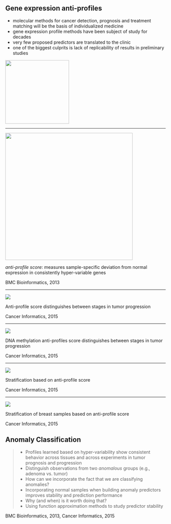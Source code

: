 ## Gene expression anti-profiles

- molecular methods for cancer detection, prognosis and treatment matching will be the basis of individualized medicine
- gene expression profile methods have been subject of study for decades
- very few proposed predictors are translated to the clinic
- one of the biggest culprits is lack of replicability of results in preliminary studies

<div class="centered">
<img src="img/wikum.png" style="height: 200px;" />
</div>

---

<div class="centered">
<img src="img/antiprofile.png" style="height: 400px;"/>
</div>

_anti-profile score_: measures sample-specific deviation from normal expression in consistently hyper-variable genes

<footer class="source">BMC Bioinformatics, 2013</footer>

---

<div class="centered">
<img src="img/progression.png" style="max-height: 50%; max-width: 50%"/>
</div>

Anti-profile score distinguishes between stages in tumor progression

<footer class="source">Cancer Informatics, 2015</footer>

---

<div class="centered">
<img src="img/progression_meth.png" style="max-height: 80%; max-width: 80%"/>
</div>

DNA methylation anti-profiles score distinguishes between stages in tumor progression

<footer class="source">Cancer Informatics, 2015</footer>

---

<div class="centered">
<img src="img/prognosis.png" style="max-height: 70%; max-width: 70%"/>
</div>

Stratification based on anti-profile score

<footer class="source">Cancer Informatics, 2015</footer>

---

<div class="centered">
<img src="img/prognosis.jpg" style="max-height: 45%; max-width: 45%"/>
</div>

Stratification of breast samples based on anti-profile score

<footer class="source">Cancer Informatics, 2015</footer>

## Anomaly Classification

>- Profiles learned based on hyper-variability show consistent behavior across tissues and across experiments in tumor prognosis and progression
>- Distinguish observations from two _anomalous_ groups (e.g., adenoma vs. tumor)
>- How can we incorporate the fact that we are classifying anomalies?
>- Incorporating normal samples when building anomaly predictors improves stability and prediction performance
>- Why (and when) is it worth doing that?
>- Using function approximation methods to study predictor stability

<footer class="source">BMC Bioinformatics, 2013, Cancer Informatics, 2015</footer>

